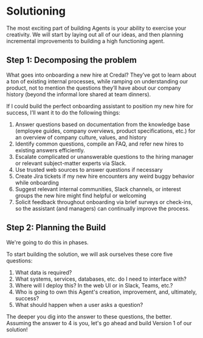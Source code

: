 # Solutioning

The most exciting part of building Agents is your ability to exercise your creativity. We will start by laying out all of our ideas, and then planning incremental improvements to building a high functioning agent.


## Step 1: Decomposing the problem

What goes into onboarding a new hire at Credal? They’ve got to learn about a ton of existing internal processes, while ramping on understanding our product, not to mention the questions they’ll have about our company history (beyond the informal lore shared at team dinners). 

If I could build the perfect onboarding assistant to position my new hire for success, I’ll want it to do the following things:

1. Answer questions based on documentation from the knowledge base (employee guides, company overviews, product specifications, etc.) for an overview of company culture, values, and history
2. Identify common questions, compile an FAQ, and refer new hires to existing answers efficiently.
3. Escalate complicated or unanswerable questions to the hiring manager or relevant subject-matter experts via Slack.
4. Use trusted web sources to answer questions if necessary
5. Create Jira tickets if my new hire encounters any weird buggy behavior while onboarding  
6. Suggest relevant internal communities, Slack channels, or interest groups the new hire might find helpful or welcoming
7. Solicit feedback throughout onboarding via brief surveys or check-ins, so the assistant (and managers) can continually improve the process.


## Step 2: Planning the Build

We're going to do this in phases. 

To start building the solution, we will ask ourselves these core five questions:

1. What data is required?
2. What systems, services, databases, etc. do I need to interface with?
3. Where will I deploy this? In the web UI or in Slack, Teams, etc.?
4. Who is going to own this Agent's creation, improvement, and, ultimately, success?
5. What should happen when a user asks a question? 


The deeper you dig into the answer to these questions, the better. Assuming the answer to 4 is you, let's go ahead and build Version 1 of our solution!
